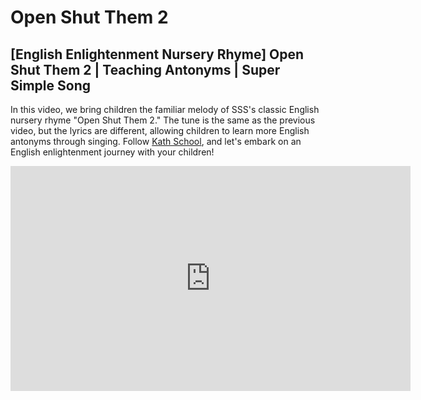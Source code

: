 # Open Shut Them 2

## [English Enlightenment Nursery Rhyme] Open Shut Them 2 | Teaching Antonyms | Super Simple Song

In this video, we bring children the familiar melody of SSS's classic English nursery rhyme "Open Shut Them 2."
The tune is the same as the previous video, but the lyrics are different, allowing children to learn more English antonyms through singing.
Follow [Kath School](https://space.bilibili.com/20797715), and let's embark on an English enlightenment journey with your children!

<iframe
  src="https://player.bilibili.com/player.html?bvid=BV1Ah411g796&cid=1&page=1"
  scrolling="no"
  border="0"
  frameborder="no"
  framespacing="0"
  allowfullscreen="true"
  width="640"
  height="360"
></iframe>
